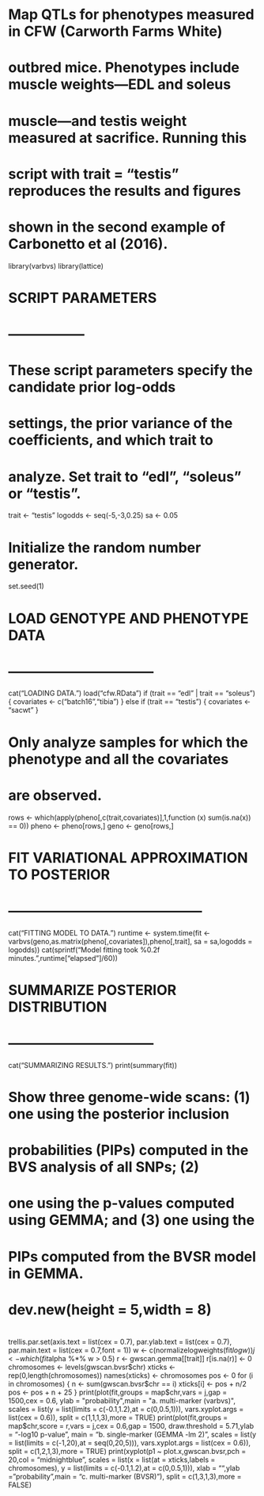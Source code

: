 # Map QTLs for phenotypes measured in CFW (Carworth Farms White)
# outbred mice. Phenotypes include muscle weights---EDL and soleus
# muscle---and testis weight measured at sacrifice. Running this
# script with trait = "testis" reproduces the results and figures
# shown in the second example of Carbonetto et al (2016).
library(varbvs)
library(lattice)

# SCRIPT PARAMETERS
# -----------------
# These script parameters specify the candidate prior log-odds
# settings, the prior variance of the coefficients, and which trait to
# analyze. Set trait to "edl", "soleus" or "testis".
trait   <- "testis"
logodds <- seq(-5,-3,0.25)
sa      <- 0.05

# Initialize the random number generator. 
set.seed(1)

# LOAD GENOTYPE AND PHENOTYPE DATA
# --------------------------------
cat("LOADING DATA.\n")
load("cfw.RData")
if (trait == "edl" | trait == "soleus") {
  covariates <- c("batch16","tibia")
} else if (trait == "testis") {
  covariates <- "sacwt"
}

# Only analyze samples for which the phenotype and all the covariates
# are observed.
rows <-
  which(apply(pheno[,c(trait,covariates)],1,function (x) sum(is.na(x)) == 0))
pheno <- pheno[rows,]
geno  <- geno[rows,]

# FIT VARIATIONAL APPROXIMATION TO POSTERIOR
# ------------------------------------------
cat("FITTING MODEL TO DATA.\n")
runtime <- system.time(fit <-
  varbvs(geno,as.matrix(pheno[,covariates]),pheno[,trait],
         sa = sa,logodds = logodds))
cat(sprintf("Model fitting took %0.2f minutes.\n",runtime["elapsed"]/60))

# SUMMARIZE POSTERIOR DISTRIBUTION
# --------------------------------
cat("SUMMARIZING RESULTS.\n")
print(summary(fit))

# Show three genome-wide scans: (1) one using the posterior inclusion
# probabilities (PIPs) computed in the BVS analysis of all SNPs; (2)
# one using the p-values computed using GEMMA; and (3) one using the
# PIPs computed from the BVSR model in GEMMA.
#
# dev.new(height = 5,width = 8)
#
trellis.par.set(axis.text     = list(cex = 0.7),
                par.ylab.text = list(cex = 0.7),
                par.main.text = list(cex = 0.7,font = 1))
w <- c(normalizelogweights(fit$logw))
j <- which(fit$alpha %*% w > 0.5)
r <- gwscan.gemma[[trait]]
r[is.na(r)] <- 0
chromosomes   <- levels(gwscan.bvsr$chr)
xticks        <- rep(0,length(chromosomes))
names(xticks) <- chromosomes
pos           <- 0
for (i in chromosomes) {
  n         <- sum(gwscan.bvsr$chr == i)
  xticks[i] <- pos + n/2
  pos       <- pos + n + 25
}
print(plot(fit,groups = map$chr,vars = j,gap = 1500,cex = 0.6,
           ylab = "probability",main = "a. multi-marker (varbvs)",
           scales = list(y = list(limits = c(-0.1,1.2),at = c(0,0.5,1))),
           vars.xyplot.args = list(cex = 0.6)),
      split = c(1,1,1,3),more = TRUE)
print(plot(fit,groups = map$chr,score = r,vars = j,cex = 0.6,gap = 1500,
           draw.threshold = 5.71,ylab = "-log10 p-value",
           main = "b. single-marker (GEMMA -lm 2)",
           scales = list(y = list(limits = c(-1,20),at = seq(0,20,5))),
           vars.xyplot.args = list(cex = 0.6)),
     split = c(1,2,1,3),more = TRUE)
print(xyplot(p1 ~ plot.x,gwscan.bvsr,pch = 20,col = "midnightblue",
             scales = list(x = list(at = xticks,labels = chromosomes),
                           y = list(limits = c(-0.1,1.2),at = c(0,0.5,1))),
             xlab = "",ylab = "probability",main = "c. multi-marker (BVSR)"),
      split = c(1,3,1,3),more = FALSE)
